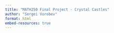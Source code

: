 ```yaml
---
title: "MATH250 Final Project - Crystal Castles"
author: "Sergei Vorobev"
format: html
embed-resources: true
---
```



